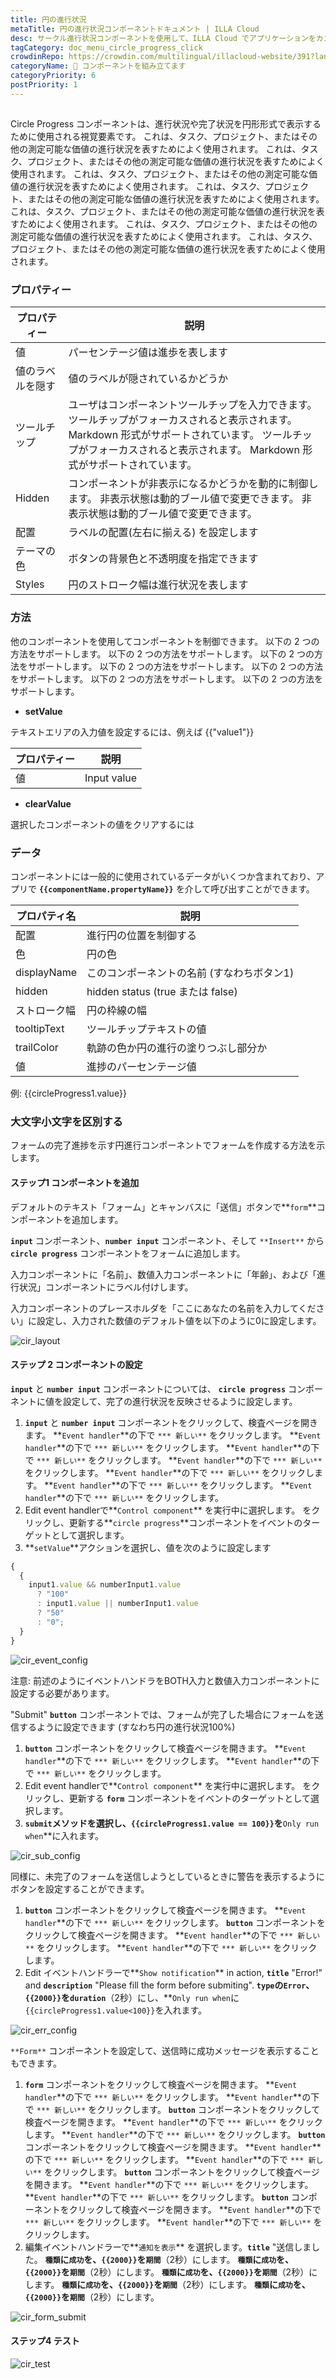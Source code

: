 ```yaml
---
title: 円の進行状況
metaTitle: 円の進行状況コンポーネントドキュメント | ILLA Cloud
desc: サークル進行状況コンポーネントを使用して、ILLA Cloud でアプリケーションをカスタマイズして飾る方法を学びます。
tagCategory: doc_menu_circle_progress_click
crowdinRepo: https://crowdin.com/multilingual/illacloud-website/391?languages=ja&filter=basic&value=0
categoryName: 🧬 コンポーネントを組み立てます
categoryPriority: 6
postPriority: 1
---
```


## <h2 hidden>サークルの進行状況とは?</h2>

Circle Progress コンポーネントは、進行状況や完了状況を円形形式で表示するために使用される視覚要素です。 これは、タスク、プロジェクト、またはその他の測定可能な価値の進行状況を表すためによく使用されます。 これは、タスク、プロジェクト、またはその他の測定可能な価値の進行状況を表すためによく使用されます。 これは、タスク、プロジェクト、またはその他の測定可能な価値の進行状況を表すためによく使用されます。 これは、タスク、プロジェクト、またはその他の測定可能な価値の進行状況を表すためによく使用されます。 これは、タスク、プロジェクト、またはその他の測定可能な価値の進行状況を表すためによく使用されます。 これは、タスク、プロジェクト、またはその他の測定可能な価値の進行状況を表すためによく使用されます。 これは、タスク、プロジェクト、またはその他の測定可能な価値の進行状況を表すためによく使用されます。

### プロパティー

| プロパティー           | 説明                                                                                                                         |
| ---------------- | -------------------------------------------------------------------------------------------------------------------------- |
| 値                | パーセンテージ値は進歩を表します                                                                                                           |
| 値のラベルを隠す         | 値のラベルが隠されているかどうか                                                                                                           |
| ツールチップ           | ユーザはコンポーネントツールチップを入力できます。 ツールチップがフォーカスされると表示されます。 Markdown 形式がサポートされています。 ツールチップがフォーカスされると表示されます。 Markdown 形式がサポートされています。  |
| Hidden           | コンポーネントが非表示になるかどうかを動的に制御します。 非表示状態は動的ブール値で変更できます。 非表示状態は動的ブール値で変更できます。                                                     |
| 配置               | ラベルの配置(左右に揃える) を設定します                                                                                                      |
| テーマの色            | ボタンの背景色と不透明度を指定できます                                                                                                        |
| Styles           | 円のストローク幅は進行状況を表します                                                                                                         |

### 方法

他のコンポーネントを使用してコンポーネントを制御できます。 以下の 2 つの方法をサポートします。 以下の 2 つの方法をサポートします。 以下の 2 つの方法をサポートします。 以下の 2 つの方法をサポートします。 以下の 2 つの方法をサポートします。 以下の 2 つの方法をサポートします。 以下の 2 つの方法をサポートします。

-   **setValue**

テキストエリアの入力値を設定するには、例えば {{"value1"}}

| プロパティー | 説明          |
| ------ | ----------- |
| 値      | Input value |

-   **clearValue**

選択したコンポーネントの値をクリアするには

### データ

コンポーネントには一般的に使用されているデータがいくつか含まれており、アプリで **`{{componentName.propertyName}}`** を介して呼び出すことができます。

| プロパティ名        | 説明                                                                 |
| ------------- | ------------------------------------------------------------------ |
| 配置            | 進行円の位置を制御する                                                        |
| 色             | 円の色                                                                |
| displayName   | このコンポーネントの名前 (すなわちボタン1)                                            |
| hidden        | hidden status (true または false)                                     |
| ストローク幅        | 円の枠線の幅                                                             |
| tooltipText   | ツールチップテキストの値                                                       |
| trailColor    | 軌跡の色か円の進行の塗りつぶし部分か                                                 |
| 値             | 進捗のパーセンテージ値                                                        |

例: {{circleProgress1.value}}

### 大文字小文字を区別する

フォームの完了進捗を示す円進行コンポーネントでフォームを作成する方法を示します。

#### ステップ1 コンポーネントを追加

デフォルトのテキスト「フォーム」とキャンバスに「送信」ボタンで**`form`**コンポーネントを追加します。

**`input`** コンポーネント、**`number input`** コンポーネント、そして `**Insert**` から **`circle progress`** コンポーネントをフォームに追加します。

入力コンポーネントに「名前」、数値入力コンポーネントに「年齢」、および「進行状況」コンポーネントにラベル付けします。

入力コンポーネントのプレースホルダを「ここにあなたの名前を入力してください」に設定し、入力された数値のデフォルト値を以下のように0に設定します。

![cir_layout](https://cdn.illacloud.com/official-website/img/official-site/components/circle_layout.jpg)

#### ステップ 2 コンポーネントの設定

**`input`** と **`number input`** コンポーネントについては、 **`circle progress`** コンポーネントに値を設定して、完了の進行状況を反映させるように設定します。

1.  **`input`** と **`number input`** コンポーネントをクリックして、検査ページを開きます。 **`Event handler`**の下で `*** 新しい**` をクリックします。 **`Event handler`**の下で `*** 新しい**` をクリックします。 **`Event handler`**の下で `*** 新しい**` をクリックします。 **`Event handler`**の下で `*** 新しい**` をクリックします。 **`Event handler`**の下で `*** 新しい**` をクリックします。 **`Event handler`**の下で `*** 新しい**` をクリックします。 **`Event handler`**の下で `*** 新しい**` をクリックします。
2.  Edit event handlerで**`Control component`** を実行中に選択します。 をクリックし、更新する**`circle progress`**コンポーネントをイベントのターゲットとして選択します。
3.  **`setValue`**アクションを選択し、値を次のように設定します

```jsx
{
  {
    input1.value && numberInput1.value
      ? "100"
      : input1.value || numberInput1.value
      ? "50"
      : "0";
  }
}
```

![cir_event_config](https://cdn.illacloud.com/official-website/img/official-site/components/cir_event_config.jpg)

注意: 前述のようにイベントハンドラをBOTH入力と数値入力コンポーネントに設定する必要があります。

"Submit" **`button`** コンポーネントでは、フォームが完了した場合にフォームを送信するように設定できます (すなわち円の進行状況100%)

1.  **`button`** コンポーネントをクリックして検査ページを開きます。 **`Event handler`**の下で `*** 新しい**` をクリックします。 **`Event handler`**の下で `*** 新しい**` をクリックします。
2.  Edit event handlerで**`Control component`** を実行中に選択します。 をクリックし、更新する **`form`** コンポーネントをイベントのターゲットとして選択します。
3.  **`submit`**メソッドを選択し、**`{{circleProgress1.value == 100}}`を**`Only run when`\*\*に入れます。

![cir_sub_config](https://cdn.illacloud.com/official-website/img/official-site/components/cir_sub_config.jpg)

同様に、未完了のフォームを送信しようとしているときに警告を表示するようにボタンを設定することができます。

1.  **`button`** コンポーネントをクリックして検査ページを開きます。 **`Event handler`**の下で `*** 新しい**` をクリックします。 **`button`** コンポーネントをクリックして検査ページを開きます。 **`Event handler`**の下で `*** 新しい**` をクリックします。 **`Event handler`**の下で `*** 新しい**` をクリックします。
2.  Edit イベントハンドラーで**`Show notification`** in action, **`title`** "Error!" and **`description`** "Please fill the form before submiting". **`type`**の`Error`、`{{2000}}`を**`duration`**（2秒）にし、\*\*`Only run when`に`{{circleProgress1.value<100}}`を入れます。

![cir_err_config](https://cdn.illacloud.com/official-website/img/official-site/components/cir_err_config.jpg)

`**Form**` コンポーネントを設定して、送信時に成功メッセージを表示することもできます。

1.  **`form`** コンポーネントをクリックして検査ページを開きます。 **`Event handler`**の下で `*** 新しい**` をクリックします。 **`Event handler`**の下で `*** 新しい**` をクリックします。 **`button`** コンポーネントをクリックして検査ページを開きます。 **`Event handler`**の下で `*** 新しい**` をクリックします。 **`Event handler`**の下で `*** 新しい**` をクリックします。 **`button`** コンポーネントをクリックして検査ページを開きます。 **`Event handler`**の下で `*** 新しい**` をクリックします。 **`Event handler`**の下で `*** 新しい**` をクリックします。 **`button`** コンポーネントをクリックして検査ページを開きます。 **`Event handler`**の下で `*** 新しい**` をクリックします。 **`Event handler`**の下で `*** 新しい**` をクリックします。 **`button`** コンポーネントをクリックして検査ページを開きます。 **`Event handler`**の下で `*** 新しい**` をクリックします。 **`Event handler`**の下で `*** 新しい**` をクリックします。
2.  編集イベントハンドラーで**`通知を表示`** を選択します。**`title`** "送信しました。 **`種類`**に`成功`を、`{{2000}}`を**`期間`**（2秒）にします。 **`種類`**に`成功`を、`{{2000}}`を**`期間`**（2秒）にします。 **`種類`**に`成功`を、`{{2000}}`を**`期間`**（2秒）にします。 **`種類`**に`成功`を、`{{2000}}`を**`期間`**（2秒）にします。 **`種類`**に`成功`を、`{{2000}}`を**`期間`**（2秒）にします。

![cir_form_submit](https://cdn.illacloud.com/official-website/img/office-site/components/cir_form_submiy.jpg)

#### ステップ4 テスト

![cir_test](https://cdn.illacloud.com/official-website/img/official-site/components/cir_test.gif)
